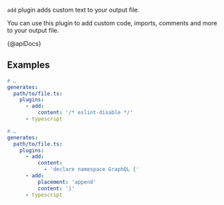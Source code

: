 `add` plugin adds custom text to your output file.

You can use this plugin to add custom code, imports, comments and more to your output file.

{@apiDocs}

## Examples

```yaml {5-6}
# …
generates:
  path/to/file.ts:
    plugins:
      - add:
          content: '/* eslint-disable */'
      - typescript
```

```yaml {5-10}
# …
generates:
  path/to/file.ts:
    plugins:
      - add:
          content:
            - 'declare namespace GraphQL {'
      - add:
          placement: 'append'
          content: '}'
      - typescript
```
